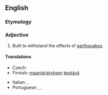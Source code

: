 ==English==

===Etymology===
{{prefix|anti|seismic|lang=en}}

===Adjective===
{{en-adj}}

# {{lb|en|architecture}} Built to withstand the effects of [[earthquake]]s.

====Translations====
{{trans-top|built to withstand earthquakes}}
* Czech: {{t|cs|antiseizmický|m}}
* Finnish: [[maanjäristys|maanjäristyksen]] [[kestävä]]
{{trans-mid}}
* Italian: {{t+|it|antisismico}}, {{t|it|antiterremoto}}
* Portuguese: {{t|pt|antiterremoto}}, {{t|pt|antiterremotos}}, {{t|pt|antissísmico}}
{{trans-bottom}}